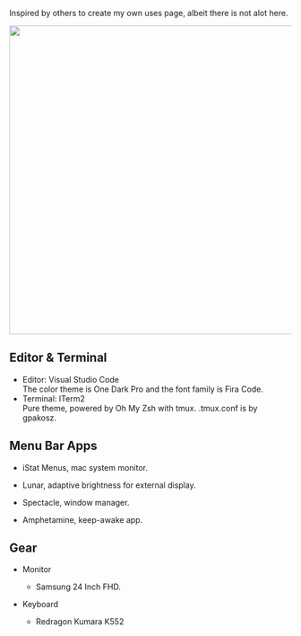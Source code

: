
<div class="blog-section">

Inspired by <XA href="https://uses.tech/">others</XA> to create my own uses page, albeit there is not alot here.

<img src="https://i.imgur.com/ou0qsxt.png" height="550px"/>

## Editor & Terminal
- Editor: Visual Studio Code <br/>
The color theme is One Dark Pro and the font family is Fira Code.
- Terminal: ITerm2 <br/>
<XA href="https://github.com/sindresorhus/pure">Pure</XA> theme, powered by Oh My Zsh with tmux. .tmux.conf is by <XA href="https://github.com/gpakosz/.tmux">gpakosz</XA>.

## Menu Bar Apps
- <XA href="https://bjango.com/mac/istatmenus/">iStat Menus</XA>, mac system monitor.

- <XA href="https://lunar.fyi/">Lunar</XA>, adaptive brightness for external display.

- <XA href="https://www.spectacleapp.com/">Spectacle</XA>, window manager.

- <XA href="https://apps.apple.com/us/app/amphetamine/id937984704?mt=12">Amphetamine</XA>, keep-awake app.


## Gear
- Monitor
    - <XA href="https://www.amazon.in/gp/product/B083CW2LHP/">Samsung 24 Inch FHD.</XA>

- Keyboard
    - <XA href="https://www.amazon.in/Redragon-KUMARA-Backlit-Mechanical-Keyboard/dp/B016MAK38U/">Redragon Kumara K552</XA>

</div>
